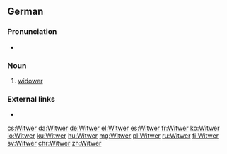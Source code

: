 ==German==

===Pronunciation===
* {{IPA|[ˈvɪtvɐ]|lang=de}}

===Noun===
{{de-noun|m|Witwers|Witwer}}

# [[widower]]

===External links===
* {{R:Duden}}

[[cs:Witwer]]
[[da:Witwer]]
[[de:Witwer]]
[[el:Witwer]]
[[es:Witwer]]
[[fr:Witwer]]
[[ko:Witwer]]
[[io:Witwer]]
[[ku:Witwer]]
[[hu:Witwer]]
[[mg:Witwer]]
[[pl:Witwer]]
[[ru:Witwer]]
[[fi:Witwer]]
[[sv:Witwer]]
[[chr:Witwer]]
[[zh:Witwer]]